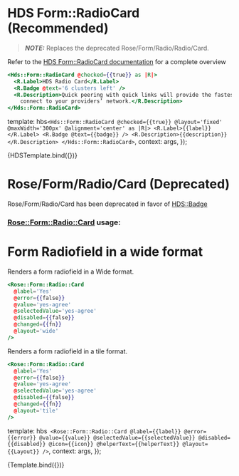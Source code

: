 
<Meta title="Rose/Form/Radio/Radio/Card" component="RadioCard" />

# HDS Form::RadioCard (Recommended)

> **_NOTE:_** Replaces the deprecated Rose/Form/Radio/Radio/Card.

Refer to the [HDS Form::RadioCard
documentation](https://design-system-components-hashicorp.vercel.app/components/badge)
for a complete overview

```handlebars
<Hds::Form::RadioCard @checked={{true}} as |R|>
  <R.Label>HDS Radio Card</R.Label>
  <R.Badge @text='6 clusters left' />
  <R.Description>Quick peering with quick links will provide the fastest way to
    connect to your providers’ network.</R.Description>
</Hds::Form::RadioCard>
```

  template: hbs`
      <Hds::Form::RadioCard @checked={{true}} @layout='fixed' @maxWidth='300px' @alignment='center' as |R|>
       <R.Label>{{label}}</R.Label>
       <R.Badge @text={{badge}} />
       <R.Description>{{description}}</R.Description>
      </Hds::Form::RadioCard>
      `,
  context: args,
});

<Preview>
  <Story
    name="HDS Card"
    height="10rem"
    args={{
      label: 'Quick peering with Quick Links',
      badge: '6 clusters left',
      description: 'Record financial transactions using',
    }}
  >
    {HDSTemplate.bind({})}
  </Story>
</Preview>

# Rose/Form/Radio/Card (Deprecated)

Rose/Form/Radio/Card has been deprecated in favor of [HDS::Badge](https://design-system-components-hashicorp.vercel.app/components/badge)

### <Rose::Form::Radio::Card> usage:

# Form Radiofield in a wide format

Renders a form radiofield in a Wide format.

```handlebars
<Rose::Form::Radio::Card
  @label='Yes'
  @error={{false}}
  @value='yes-agree'
  @selectedValue='yes-agree'
  @disabled={{false}}
  @changed={{fn}}
  @layout='wide'
/>
```

Renders a form radiofield in a tile format.

```handlebars
<Rose::Form::Radio::Card
  @label='Yes'
  @error={{false}}
  @value='yes-agree'
  @selectedValue='yes-agree'
  @disabled={{false}}
  @changed={{fn}}
  @layout='tile'
/>
```

  template: hbs`
      <Rose::Form::Radio::Card
        @label={{label}}
        @error={{error}}
        @value={{value}}
        @selectedValue={{selectedValue}}
        @disabled={{disabled}}
        @icon={{icon}}
        @helperText={{helperText}}
        @layout={{Layout}}
      />`,
  context: args,
});

<Preview>
  <Story
    name="Rose Card"
    height="10rem"
    args={{
      label: 'Azure',
      error: false,
      value: 'value and selectedValue must match to select radiofield',
      selectedValue: 'value and selectedValue must match to select radiofield',
      helperText: 'Record financial transactions using',
      disabled: false,
    }}
    argTypes={{
      Layout: {
        control: 'inline-radio',
        options: ['wide', 'tile'],
        name: 'layout',
      },
    }}
  >
    {Template.bind({})}
  </Story>
</Preview>
